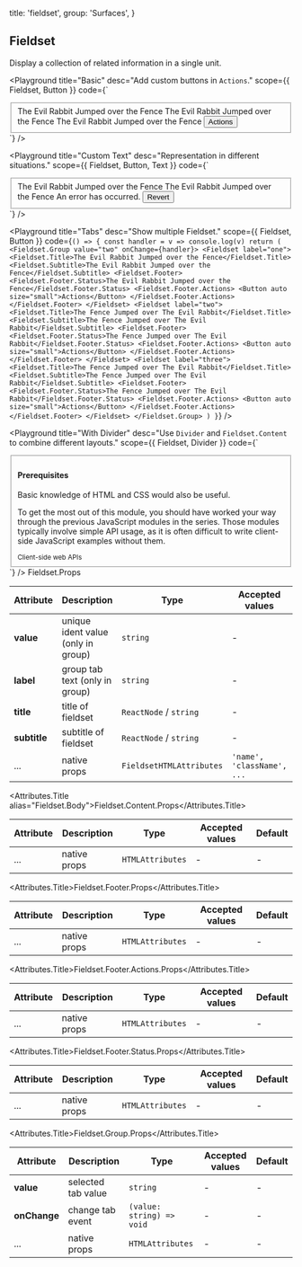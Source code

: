 
  title: 'fieldset',
  group: 'Surfaces',
}

## Fieldset

Display a collection of related information in a single unit.

<Playground
  title="Basic"
  desc="Add custom buttons in `Actions`."
  scope={{ Fieldset, Button }}
  code={`
<Fieldset>
  <Fieldset.Title>The Evil Rabbit Jumped over the Fence</Fieldset.Title>
  <Fieldset.Subtitle>The Evil Rabbit Jumped over the Fence</Fieldset.Subtitle>
  <Fieldset.Footer>
    <Fieldset.Footer.Status>
      The Evil Rabbit Jumped over the Fence
    </Fieldset.Footer.Status>
    <Fieldset.Footer.Actions>
      <Button auto size="small">Actions</Button>
    </Fieldset.Footer.Actions>
  </Fieldset.Footer>
</Fieldset>
`}
/>

<Playground
  title="Custom Text"
  desc="Representation in different situations."
  scope={{ Fieldset, Button, Text }}
  code={`
<Fieldset>
  <Fieldset.Title>The Evil Rabbit Jumped over the Fence</Fieldset.Title>
  <Fieldset.Subtitle>The Evil Rabbit Jumped over the Fence</Fieldset.Subtitle>
  <Fieldset.Footer>
    <Fieldset.Footer.Status>
      <Text type="error">An error has occurred.</Text>
    </Fieldset.Footer.Status>
    <Fieldset.Footer.Actions>
      <Button auto size="small" type="error">Revert</Button>
    </Fieldset.Footer.Actions>
  </Fieldset.Footer>
</Fieldset>
`}
/>

<Playground
  title="Tabs"
  desc="Show multiple Fieldset."
  scope={{ Fieldset, Button }}
  code={`
() => {
  const handler = v => console.log(v)
  return (
    <Fieldset.Group value="two" onChange={handler}>
    <Fieldset label="one">
      <Fieldset.Title>The Evil Rabbit Jumped over the Fence</Fieldset.Title>
      <Fieldset.Subtitle>The Evil Rabbit Jumped over the Fence</Fieldset.Subtitle>
      <Fieldset.Footer>
        <Fieldset.Footer.Status>The Evil Rabbit Jumped over the Fence</Fieldset.Footer.Status>
        <Fieldset.Footer.Actions>
          <Button auto size="small">Actions</Button>
        </Fieldset.Footer.Actions>
      </Fieldset.Footer>
    </Fieldset>
    <Fieldset label="two">
      <Fieldset.Title>The Fence Jumped over The Evil Rabbit</Fieldset.Title>
      <Fieldset.Subtitle>The Fence Jumped over The Evil Rabbit</Fieldset.Subtitle>
      <Fieldset.Footer>
        <Fieldset.Footer.Status>The Fence Jumped over The Evil Rabbit</Fieldset.Footer.Status>
        <Fieldset.Footer.Actions>
          <Button auto size="small">Actions</Button>
        </Fieldset.Footer.Actions>
      </Fieldset.Footer>
    </Fieldset>
    <Fieldset label="three">
      <Fieldset.Title>The Fence Jumped over The Evil Rabbit</Fieldset.Title>
      <Fieldset.Subtitle>The Fence Jumped over The Evil Rabbit</Fieldset.Subtitle>
      <Fieldset.Footer>
        <Fieldset.Footer.Status>The Fence Jumped over The Evil Rabbit</Fieldset.Footer.Status>
        <Fieldset.Footer.Actions>
          <Button auto size="small">Actions</Button>
        </Fieldset.Footer.Actions>
      </Fieldset.Footer>
    </Fieldset>
    </Fieldset.Group>
  )
}
`}
/>

<Playground
  title="With Divider"
  desc="Use `Divider` and `Fieldset.Content` to combine different layouts."
  scope={{ Fieldset, Divider }}
  code={`
<Fieldset>
  <Fieldset.Content style={{ paddingTop: '10pt', paddingBottom: '10pt' }}>
    <h4>Prerequisites</h4>
  </Fieldset.Content>
  <Divider y={0} />
  <Fieldset.Content>
    <Fieldset.Title>Basic knowledge of HTML and CSS would also be useful.</Fieldset.Title>
    <p>To get the most out of this module, you should have worked your way through the previous JavaScript modules in the series.
    Those modules typically involve simple API usage, as it is often difficult to write client-side JavaScript examples without them. </p>
  </Fieldset.Content>
  <Fieldset.Footer>
    <small>Client-side web APIs</small>
  </Fieldset.Footer>
</Fieldset>
`}
/>

<Attributes edit="/pages/en-us/components/fieldset.mdx">
<Attributes.Title>Fieldset.Props</Attributes.Title>

| Attribute    | Description                        | Type                     | Accepted values            | Default |
| ------------ | ---------------------------------- | ------------------------ | -------------------------- | ------- |
| **value**    | unique ident value (only in group) | `string`                 | -                          | -       |
| **label**    | group tab text (only in group)     | `string`                 | -                          | -       |
| **title**    | title of fieldset                  | `ReactNode` / `string`   | -                          | -       |
| **subtitle** | subtitle of fieldset               | `ReactNode` / `string`   | -                          | -       |
| ...          | native props                       | `FieldsetHTMLAttributes` | `'name', 'className', ...` | -       |

<Attributes.Title alias="Fieldset.Body">Fieldset.Content.Props</Attributes.Title>

| Attribute | Description  | Type             | Accepted values | Default |
| --------- | ------------ | ---------------- | --------------- | ------- |
| ...       | native props | `HTMLAttributes` | -               | -       |

<Attributes.Title>Fieldset.Footer.Props</Attributes.Title>

| Attribute | Description  | Type             | Accepted values | Default |
| --------- | ------------ | ---------------- | --------------- | ------- |
| ...       | native props | `HTMLAttributes` | -               | -       |

<Attributes.Title>Fieldset.Footer.Actions.Props</Attributes.Title>

| Attribute | Description  | Type             | Accepted values | Default |
| --------- | ------------ | ---------------- | --------------- | ------- |
| ...       | native props | `HTMLAttributes` | -               | -       |

<Attributes.Title>Fieldset.Footer.Status.Props</Attributes.Title>

| Attribute | Description  | Type             | Accepted values | Default |
| --------- | ------------ | ---------------- | --------------- | ------- |
| ...       | native props | `HTMLAttributes` | -               | -       |

<Attributes.Title>Fieldset.Group.Props</Attributes.Title>

| Attribute    | Description        | Type                      | Accepted values | Default |
| ------------ | ------------------ | ------------------------- | --------------- | ------- |
| **value**    | selected tab value | `string`                  | -               | -       |
| **onChange** | change tab event   | `(value: string) => void` | -               | -       |
| ...          | native props       | `HTMLAttributes`          | -               | -       |

</Attributes>

